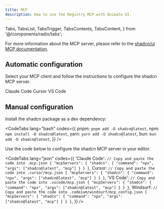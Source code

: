 ```yaml
---
title: MCP
description: How to use the Registry MCP with Animate UI.
---
```


  Tabs,
  TabsList,
  TabsTrigger,
  TabsContents,
  TabsContent,
} from '@/components/radix/tabs';

For more information about the MCP server, please refer to the [shadcn/ui MCP documentation](https://ui.shadcn.com/docs/mcp).

## Automatic configuration

Select your MCP client and follow the instructions to configure the shadcn MCP server.

<Tabs defaultValue="claude">
  <TabsList>
    <TabsTrigger value="claude">Claude Code</TabsTrigger>
    <TabsTrigger value="cursor">Cursor</TabsTrigger>
    <TabsTrigger value="vscode">VS Code</TabsTrigger>
  </TabsList>
  <TabsContents>
    <TabsContent value="claude">
      <CodeTabs
        lang="bash"
        codes={{
          pnpm: `pnpm dlx shadcn@latest mcp init --client claude`,
          npm: `npx shadcn@latest mcp init --client claude`,
          yarn: `yarn shadcn@latest mcp init --client claude`,
          bun: `bunx --bun shadcn@latest mcp init --client claude`,
        }}
      />
    </TabsContent>
    <TabsContent value="cursor">
      <CodeTabs
        lang="bash"
        codes={{
          pnpm: `pnpm dlx shadcn@latest mcp init --client cursor`,
          npm: `npx shadcn@latest mcp init --client cursor`,
          yarn: `yarn shadcn@latest mcp init --client cursor`,
          bun: `bunx --bun shadcn@latest mcp init --client cursor`,
        }}
      />
    </TabsContent>
    <TabsContent value="vscode">
      <CodeTabs
        lang="bash"
        codes={{
          pnpm: `pnpm dlx shadcn@latest mcp init --client vscode`,
          npm: `npx shadcn@latest mcp init --client vscode`,
          yarn: `yarn shadcn@latest mcp init --client vscode`,
          bun: `bunx --bun shadcn@latest mcp init --client vscode`,
        }}
      />
    </TabsContent>
  </TabsContents>
</Tabs>

## Manual configuration

Install the shadcn package as a dev dependency:

<CodeTabs
  lang="bash"
  codes={{
    pnpm: `pnpm add -D shadcn@latest`,
    npm: `npm install -D shadcn@latest`,
    yarn: `yarn add -D shadcn@latest`,
    bun: `bun add -D shadcn@latest`,
  }}
/>

Use the code below to configure the shadcn MCP server in your editor.

<CodeTabs
  lang="json"
  codes={{
    'Claude Code': `// Copy and paste the code into .mcp.json
  {
    "mcpServers": {
      "shadcn": {
        "command": "npx",
        "args": ["shadcn@latest", "mcp"]
      }
    }
  }`,
    Cursor: `// Copy and paste the code into .cursor/mcp.json
  {
    "mcpServers": {
      "shadcn": {
        "command": "npx",
        "args": ["shadcn@latest", "mcp"]
      }
    }
  }`,
    'VS Code': `// Copy and paste the code into .vscode/mcp.json
  {
    "mcpServers": {
      "shadcn": {
        "command": "npx",
        "args": ["shadcn@latest", "mcp"]
      }
    }
  }`,
    Windsurf: `// Copy and paste the code into .codeium/windsurf/mcp_config.json
  {
    "mcpServers": {
      "shadcn": {
        "command": "npx",
        "args": ["shadcn@latest", "mcp"]
      }
    }
  }`,
  }}
/>
